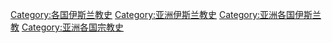 [[Category:各国伊斯兰教史|Category:各国伊斯兰教史]]
[[Category:亚洲伊斯兰教史|Category:亚洲伊斯兰教史]]
[[Category:亚洲各国伊斯兰教|Category:亚洲各国伊斯兰教]]
[[Category:亚洲各国宗教史|Category:亚洲各国宗教史]]